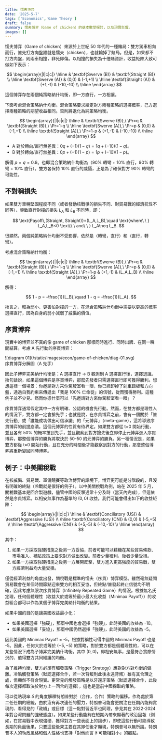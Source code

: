 ```yaml
---
title: 懦夫博弈
date: '2025-5-7'
tags: ['Economics','Game Theory']
draft: false
summary: 懦夫博弈（Game of chicken）的基本數學探討，以及現實影響。
images: []
---
```


懦夫博弈（Game of chicken）來源於上世紀 50 年代的一種賭局：雙方駕車相向而行，誰先打方向盤誰就是懦夫（chicken），也就輸掉了賭局。但是，如果都不打方向盤，則兩車相撞，非死即傷。以相撞的損失為十倍賭資計，收益矩陣大致可做如下表示：

$$
\begin{array}{|l|c|c|}
\hline
           & \textbf{Swerve (B)} & \textbf{Straight (B)} \\ \hline
\textbf{Swerve (A)}   & (0,0)      & (-1,+1)  \\ \hline
\textbf{Straight (A)} & (+1,-1)    & (-10,-10) \\ \hline
\end{array}
$$

這個博弈存在兩個純策略納什均衡，即一方直行，一方相讓。

下面考慮混合策略納什均衡。混合策略要求給定對方兩種策略的選擇概率，己方選擇兩種策略的期望收益相同。否則將退化為純策略均衡。

$$
\begin{array}{|l|c|c|}
\hline
           & \textbf{Swerve (B)},\ \Pr=q & \textbf{Straight (B)},\ \Pr=1-q \\ \hline
\textbf{Swerve (A)},\ \Pr=p   & (0,0)      & (-1,+1)  \\ \hline
\textbf{Straight (A)},\ \Pr=1-p & (+1,-1)    & (-10,-10) \\ \hline
\end{array}
$$

- A 對於轉向/直行無差異：$0q+(-1)(1-q)=1q+(-10)(1-q)$。
- B 對於轉向/直行無差異：$0p+(-1)(1-p)=1p+(-10)(1-p)$。

解得 $p=q=0.9$。也即混合策略納什均衡為（90% 轉彎 + 10% 直行，90% 轉彎 + 10% 直行）。雙方各保持 10% 直行的威懾，正是為了確保對方 90% 轉彎的可能性。

## 不對稱損失

如果雙方車輛堅固程度不同（或者發動核戰爭的損失不同、對貿易戰的經濟抗性不同等），導致直行對撞的損失 $L_A$ 和 $L_B$ 不同時，即：

$$
\text{Payoff\,(Straight, Straight)}=(L_A,L_B),\quad \text{where\ \ } L_A,L_B<0 \text{\ \ and\ \ } L_A\neq L_B.
$$

很顯然，兩個純策略納什均衡不受影響，依然是（轉彎，直行）和（直行，轉彎）。

考慮混合策略納什均衡：

$$
\begin{array}{|l|c|c|}
\hline
           & \textbf{Swerve (B)},\ \Pr=q & \textbf{Straight (B)},\ \Pr=1-q \\ \hline
\textbf{Swerve (A)},\ \Pr=p   & (0,0)      & (-1,+1)  \\ \hline
\textbf{Straight (A)},\ \Pr=1-p & (+1,-1)    & (L_A,L_B) \\ \hline
\end{array}
$$

解得：

$$
1 - p =  -\frac{1}{L_B},\quad 1 - q = -\frac{1}{L_A}.
$$


換言之，較為弱小、更害怕對撞的一方，在混合策略納什均衡中需要以更高的概率選擇直行，因為自身的弱小減弱了威懾的價值。

## 序貫博弈

現實中的博弈並不真的像 game of chicken 那樣同時進行、同時出牌、在同一瞬間結算。考慮 A 先行動的序貫博弈：

<div className="flex flex-col items-center [&_p]:!-my-2 -mt-8 mb-6">
    <div>
        ![diagram 01](/static/images/econ/game-of-chicken/diag-01.svg)
    </div>
    <span className="-mt-4 text-sm text-gray-600 dark:text-gray-400">
        序貫博弈分解圖（A 先手）
    </span>
</div>

因此子博弈完美納什均衡是：A 選擇直行 → B 觀測到 A 選擇直行後，選擇退讓。換句話說，如果這個博弈是序貫博弈，那麼先發者只需選擇直行即可獲得勝利。想想這樣一個場景：你邀請對方來你駕駛室看一眼，你已經卸掉了剎車踏板和方向盤，通過自我約束來傳遞出「我是 100% 亡命徒」的信號，從而獲得勝利。這種例子並不少見。然而你憑什麼可以「先邀請對方來你駕駛室看一眼」？

序貫博弈通常假定其中一方有明確、公認的機會先行動。然而，在雙方都是理性人的情況下，雙方都一定會搶先手；也就是說，在序貫博弈之前，會有一個關於「誰先行動」或「誰能成功做出可信承諾」的「元博弈」（meta-game），這將導致序貫博弈的前提崩潰。這個元博弈的性質有待界定。如果雙方都從 t=0 開始行動，並且各有 50% 的概率搶到先手，並且觀察到對方搶先後立即停止元博弈進入序貫博弈，那整個博弈的勝負將取決於 50-50 的元博弈的勝負。另一種情況是，如果雙方都從 t=0 開始行動，且在充分的時間後才能觀察到對方的行動，那麼整個博弈將重新變回同時博弈。

## 例子：中美關稅戰

在核威懾、貿易戰、軍備競賽等政治博弈的語境下，博弈更可能是分階段的，且沒有明確的終點（冷戰就是很好的例子）。以中美關稅戰為例，站在 2025 年 5 月，關稅戰基本是回合製遊戲，儘管中國的反擊通常十分及時（當天內完成），但這依然是序貫博弈。以相安無事作為基準的 $(0, 0)$ 收益，我們可能會得出如下的收益矩陣：

$$
\begin{array}{|l|c|c|}
\hline
           & \textbf{Conciliatory (US)} & \textbf{Aggressive (US)} \\ \hline
\textbf{Conciliatory (CN)}   & (0,0)      & (-5,+5)  \\ \hline
\textbf{Aggressive (CN)} & (+5,-5)    & (-10,-10) \\ \hline
\end{array}
$$

其中：

1. 如果一方採取強硬措施之後另一方妥協，前者可能可以藉機在某些貿易條款、市場准入、補貼政策上要求對方做出改變。前者少量獲利，後者少量受損。
2. 如果一方採取強硬措施之後另一方展開反擊，雙方進入更高強度的貿易戰，雙方經濟利益均大量受損。

僅從經濟利益的角度出發，關稅戰是標準的懦夫（序貫）博弈模型。雖然毫無疑問貿易戰會在某個時間節點迎來雙方的相互妥協，但終點/誰發起終止信號均不明確，因此考慮無限次序貫博弈（Infinitely Repeated Game）的情況。根據無名氏定理，任何個體理性（收益大於或等於最小最大化收益（Minimax Payoff））的收益組合都可以作為某個子博弈完美納什均衡的結果。

如果中國的目的是讓美國收益最小化：

- 如果美國選擇「強硬」，那麼中國也會選擇「強硬」，此時美國的收益為 -10。
- 如果美國選擇「妥協」，那麼中國仍然選擇「強硬」，此時美國的收益為 -5。

因此美國的 Minimax Payoff = -5，根據對稱性可得中國的 Minimax Payoff 也是 -5。因此，任何大於或等於 $(-5,-5)$ 的策略，對於雙方都是個體理性的，可以在某些情況下成為子博弈完美納什均衡。其中 $(0,0)$，即相安無事，是最符合實際情況的、值得雙方共同維護的均衡。

為了維持均衡，雙方必須有觸發策略（Trigger Strategy）應對對方對均衡的偏離。冷酷觸發策略（默認選擇合作，若一次背叛則此後永遠背叛）雖有其合理之處，但顯然不符合現實。更常見的觸發策略是以牙還牙策略（默認選擇合作，此後每次選擇都取決於對方上一回合的選擇），這也是當前中國採取的策略。

可以從貼現率 $\delta$ 的角度解釋特朗普對於（合作，合作）策略的偏移。作為處於第二任任期的總統，由於沒有再次連任的壓力，特朗普可能會更關注在任期內能夠實現的、看得見的「政績」或目標（這一點對習近平也同理，參見其在 2022-2024 年對台灣問題的強硬態度）。如果某些行動能夠在短期內帶來顯著的政治回報（例如，在貿易戰中表現強硬、獲得對方一些表面上的讓步），即使這些行動可能導致長期的負面後果，只要這些後果主要在其卸任後才顯現，特朗普可以無所謂。特朗普本人的執政風格和個人性格也支持「對他而言 $\delta$ 可能相對小」的觀點。